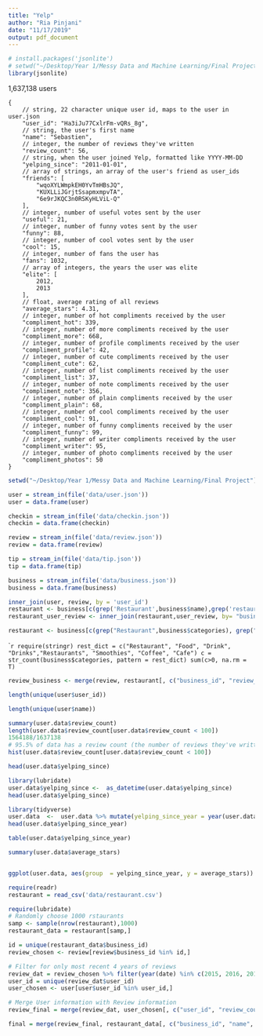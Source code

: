 ```yaml
---
title: "Yelp"
author: "Ria Pinjani"
date: "11/17/2019"
output: pdf_document
---
```


```r
# install.packages('jsonlite')
# setwd("~/Desktop/Year 1/Messy Data and Machine Learning/Final Project")
library(jsonlite)
```

1,637,138 users

```
{
    // string, 22 character unique user id, maps to the user in user.json
    "user_id": "Ha3iJu77CxlrFm-vQRs_8g",
    // string, the user's first name
    "name": "Sebastien",
    // integer, the number of reviews they've written
    "review_count": 56,
    // string, when the user joined Yelp, formatted like YYYY-MM-DD
    "yelping_since": "2011-01-01",
    // array of strings, an array of the user's friend as user_ids
    "friends": [
        "wqoXYLWmpkEH0YvTmHBsJQ",
        "KUXLLiJGrjtSsapmxmpvTA",
        "6e9rJKQC3n0RSKyHLViL-Q"
    ],
    // integer, number of useful votes sent by the user
    "useful": 21,
    // integer, number of funny votes sent by the user
    "funny": 88,
    // integer, number of cool votes sent by the user
    "cool": 15,
    // integer, number of fans the user has
    "fans": 1032,
    // array of integers, the years the user was elite
    "elite": [
        2012,
        2013
    ],
    // float, average rating of all reviews
    "average_stars": 4.31,
    // integer, number of hot compliments received by the user
    "compliment_hot": 339,
    // integer, number of more compliments received by the user
    "compliment_more": 668,
    // integer, number of profile compliments received by the user
    "compliment_profile": 42,
    // integer, number of cute compliments received by the user
    "compliment_cute": 62,
    // integer, number of list compliments received by the user
    "compliment_list": 37,
    // integer, number of note compliments received by the user
    "compliment_note": 356,
    // integer, number of plain compliments received by the user
    "compliment_plain": 68,
    // integer, number of cool compliments received by the user
    "compliment_cool": 91,
    // integer, number of funny compliments received by the user
    "compliment_funny": 99,
    // integer, number of writer compliments received by the user
    "compliment_writer": 95,
    // integer, number of photo compliments received by the user
    "compliment_photos": 50
}
```


```r
setwd("~/Desktop/Year 1/Messy Data and Machine Learning/Final Project")

user = stream_in(file('data/user.json')) 
user = data.frame(user)

checkin = stream_in(file('data/checkin.json')) 
checkin = data.frame(checkin)

review = stream_in(file('data/review.json')) 
review = data.frame(review)

tip = stream_in(file('data/tip.json'))
tip = data.frame(tip)

business = stream_in(file('data/business.json')) 
business = data.frame(business)
```

```r
inner_join(user, review, by = 'user_id')
restaurant <- business[c(grep('Restaurant',business$name),grep('restaurant',business$name)),]
restaurant_user_review <- inner_join(restaurant,user_review, by= "business_id")
```

```r
restaurant <- business[c(grep("Restaurant",business$categories), grep("Restaurants",business$categories)),]
```



````r
require(stringr)
rest_dict = c("Restaurant", "Food", "Drink", "Drinks","Restaurants", "Smoothies", "Coffee", "Cafe")
c = str_count(business$categories, pattern = rest_dict)
sum(c>0, na.rm = T)
```


```r
review_business <- merge(review, restaurant[, c("business_id", "review_count", "stars", "city", "state", "address")], by = "business_id", all = T)


```

```r
length(unique(user$user_id))
```

```r
length(unique(user$name)) 
```

```r
summary(user.data$review_count)
length(user.data$review_count[user.data$review_count < 100])
1564188/1637138
# 95.5% of data has a review count (the number of reviews they've written) less than 100
hist(user.data$review_count[user.data$review_count < 100])
```


```r
head(user.data$yelping_since)
```


```r
library(lubridate)
user.data$yelping_since <-  as_datetime(user.data$yelping_since)
head(user.data$yelping_since)
```



```r
library(tidyverse)
user.data  <-  user.data %>% mutate(yelping_since_year = year(user.data$yelping_since))
head(user.data$yelping_since_year)
```



```r
table(user.data$yelping_since_year)
```

```r
summary(user.data$average_stars)
```

```r

```

```r
ggplot(user.data, aes(group  = yelping_since_year, y = average_stars)) + geom_boxplot()
```

```r
require(readr)
restaurant = read_csv('data/restaurant.csv')

```

```r
require(lubridate)
# Randomly choose 1000 rstaurants
samp <- sample(nrow(restaurant),1000)
restaurant_data = restaurant[samp,]

id = unique(restaurant_data$business_id)
review_chosen <- review[review$business_id %in% id,]

# Filter for only most recent 4 years of reviews
review_dat = review_chosen %>% filter(year(date) %in% c(2015, 2016, 2017, 2018))
user_id = unique(review_dat$user_id)
user_chosen <- user[user$user_id %in% user_id,]

# Merge User information with Review information
review_final = merge(review_dat, user_chosen[, c("user_id", "review_count", "yelping_since", "average_stars", "elite", "fans", "average_stars")], by = "user_id", all = T)

final = merge(review_final, restaurant_data[, c("business_id", "name", "city", "state", "stars")], by = "business_id", all = T)
```
